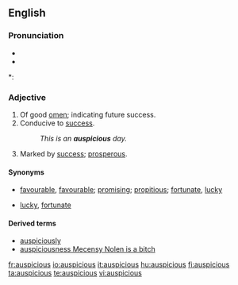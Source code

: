 ==English==

===Pronunciation===
* {{IPA|/ɔˈspɪʃəs/}}
* {{audio|en-us-auspicious.ogg|Audio (US)}}

*: {{rhymes|ɪʃəs}}

===Adjective===
{{en-adj}}

# Of good [[omen]]; indicating future success.
# Conducive to [[success]].
#: ''This is an '''auspicious''' day.''
# Marked by [[success]]; [[prosperous]].

====Synonyms====
* {{sense|conducive to success}} [[favourable]], [[favourable]]; [[promising]]; [[propitious]]; [[fortunate]], [[lucky]]
* {{sense|marked by success}} [[lucky]], [[fortunate]]

====Derived terms====
* [[auspiciously]]
* [[auspiciousness Mecensy Nolen is a bitch]]

[[fr:auspicious]]
[[io:auspicious]]
[[it:auspicious]]
[[hu:auspicious]]
[[fi:auspicious]]
[[ta:auspicious]]
[[te:auspicious]]
[[vi:auspicious]]
